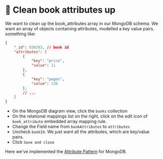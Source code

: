 
# 👐 Clean book attributes up  


We want to clean up the book_attributes array in our MongoDB schema. We want an array of objects containing attributes, modelled a key value pairs. something like:

```json
{
    "_id": 838383, // book id
    "attributes": [
        {
            "key": "price",
            "value": 11
        },
        {
            "key": "pages",
            "value": 236
        },
        // ...
    ] 
}
```

- On the MongoDB diagram view, click the `books` collection
- On the relational mappings list on the right, click on the edit icon of `book_attribute` embedded array mapping rule.
- Change the Field name from `bookAttributes` to `attributes`
- Uncheck `bookId`. We just want all the attributes, which are key/value pairs.
- Click `Save and close`

Here we've implemented the [Attribute Pattern](https://www.mongodb.com/developer/products/mongodb/attribute-pattern/) for MongoDB.


<Screenshot url="https://www.mongodb.com/products/tools/relational-migrator" src="img/150-image-001.png" alt="Screenshot of the connect modal" />

